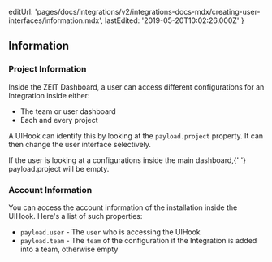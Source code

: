 
  editUrl:
    'pages/docs/integrations/v2/integrations-docs-mdx/creating-user-interfaces/information.mdx',
  lastEdited: '2019-05-20T10:02:26.000Z'
}

## Information

### Project Information

Inside the ZEIT Dashboard, a user can access different configurations for an Integration inside either:

- The team or user dashboard
- Each and every project

A UIHook can identify this by looking at the `payload.project` property. It can then change the user interface selectively.

<Note>
  If the user is looking at a configurations inside the main dashboard,{' '}
  <InlineCode>payload.project</InlineCode> will be empty.
</Note>

### Account Information

You can access the account information of the installation inside the UIHook. Here's a list of such properties:

- `payload.user` - The `user` who is accessing the UIHook
- `payload.team` - The `team` of the configuration if the Integration is added into a team, otherwise empty
